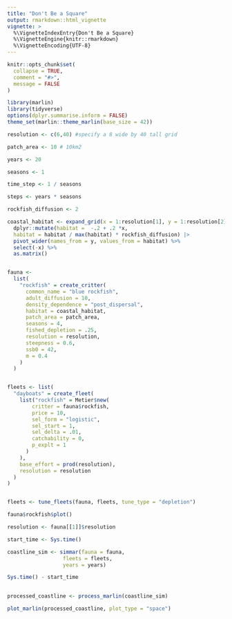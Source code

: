 ```yaml
---
title: "Don't Be a Square"
output: rmarkdown::html_vignette
vignette: >
  %\VignetteIndexEntry{Don't Be a Square}
  %\VignetteEngine{knitr::rmarkdown}
  %\VignetteEncoding{UTF-8}
---
```


```r
knitr::opts_chunk$set(
  collapse = TRUE,
  comment = "#>",
  message = FALSE
)
```

```r
library(marlin)
library(tidyverse)
options(dplyr.summarise.inform = FALSE)
theme_set(marlin::theme_marlin(base_size = 42))

resolution <- c(6,40) #specify a 8 wide by 40 tall grid

patch_area <- 10 # 10km2

years <- 20

seasons <- 1

time_step <- 1 / seasons

steps <- years * seasons

rockfish_diffusion <- 2

coastal_habitat <- expand_grid(x = 1:resolution[1], y = 1:resolution[2]) %>%
  dplyr::mutate(habitat =  -.2 + .2 *x,
  habitat = habitat / max(habitat) * rockfish_diffusion) |> 
  pivot_wider(names_from = y, values_from = habitat) %>% 
  select(-x) %>% 
  as.matrix()


fauna <- 
  list(
    "rockfish" = create_critter(
      common_name = "blue rockfish",
      adult_diffusion = 10,
      density_dependence = "post_dispersal",
      habitat = coastal_habitat,
      patch_area = patch_area,
      seasons = 4,
      fished_depletion = .25,
      resolution = resolution,
      steepness = 0.6,
      ssb0 = 42,
      m = 0.4
    )
  )


fleets <- list(
  "dayboats" = create_fleet(
    list("rockfish" = Metier$new(
        critter = fauna$rockfish,
        price = 10,
        sel_form = "logistic",
        sel_start = 1,
        sel_delta = .01,
        catchability = 0,
        p_explt = 1
      )
    ),
    base_effort = prod(resolution),
    resolution = resolution
  )
)


fleets <- tune_fleets(fauna, fleets, tune_type = "depletion") 

fauna$rockfish$plot()

resolution <- fauna[[1]]$resolution

start_time <- Sys.time()

coastline_sim <- simmar(fauna = fauna,
                  fleets = fleets,
                  years = years)

Sys.time() - start_time
  

processed_coastline <- process_marlin(coastline_sim)
```

```r

plot_marlin(processed_coastline, plot_type = "space")

```

